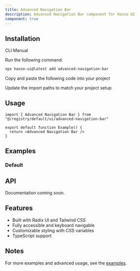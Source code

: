 ```yaml
---
title: Advanced Navigation Bar
description: Advanced Navigation Bar component for Hanzo UI
component: true
---
```


<ComponentPreview name="advanced-navigation-bar-demo" />

## Installation

<Tabs defaultValue="cli">

<TabsList>
  <TabsTrigger value="cli">CLI</TabsTrigger>
  <TabsTrigger value="manual">Manual</TabsTrigger>
</TabsList>

<TabsContent value="cli">

<Steps>

<Step>Run the following command:</Step>

```bash
npx hanzo-ui@latest add advanced-navigation-bar
```

</Steps>

</TabsContent>

<TabsContent value="manual">

<Steps>

<Step>Copy and paste the following code into your project</Step>

<ComponentSource name="advanced-navigation-bar" />

<Step>Update the import paths to match your project setup</Step>

</Steps>

</TabsContent>

</Tabs>

## Usage

```tsx
import { Advanced Navigation Bar } from "@/registry/default/ui/advanced-navigation-bar"

export default function Example() {
  return <Advanced Navigation Bar />
}
```

## Examples

### Default

<ComponentPreview name="advanced-navigation-bar-demo" />

## API

Documentation coming soon.

## Features

- Built with Radix UI and Tailwind CSS
- Fully accessible and keyboard navigable
- Customizable styling with CSS variables
- TypeScript support

## Notes

For more examples and advanced usage, see the [examples](/examples).

